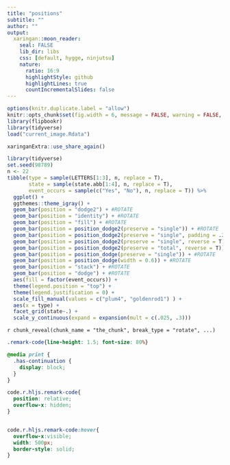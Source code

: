 ```yaml
---
title: "positions"
subtitle: ""
author: ""
output:
  xaringan::moon_reader:
    seal: FALSE
    lib_dir: libs
    css: [default, hygge, ninjutsu]
    nature:
      ratio: 16:9
      highlightStyle: github
      highlightLines: true
      countIncrementalSlides: false
---
```




```r
options(knitr.duplicate.label = "allow")
knitr::opts_chunk$set(fig.width = 6, message = FALSE, warning = FALSE, comment = "", cache = F)
library(flipbookr)
library(tidyverse)
load("current_image.Rdata")
```


```r
xaringanExtra::use_share_again()
```


```r
library(tidyverse)
set.seed(98789)
n <- 22
tibble(type = sample(LETTERS[1:3], n, replace = T),
       state = sample(state.abb[1:4], n, replace = T),
       event_occurs = sample(c("Yes", "No"), n, replace = T)) %>% 
  ggplot() +
  ggthemes::theme_igray() +
  geom_bar(position = "dodge2") + #ROTATE
  geom_bar(position = "identity") + #ROTATE
  geom_bar(position = "fill") + #ROTATE
  geom_bar(position = position_dodge2(preserve = "single")) + #ROTATE
  geom_bar(position = position_dodge2(preserve = "single", padding = .2)) + #ROTATE
  geom_bar(position = position_dodge2(preserve = "single", reverse = T)) + #ROTATE
  geom_bar(position = position_dodge2(preserve = "total", reverse = T)) + #ROTATE
  geom_bar(position = position_dodge(preserve = "single")) + #ROTATE
  geom_bar(position = position_dodge(width = 0.6)) + #ROTATE
  geom_bar(position = "stack") + #ROTATE
  geom_bar(position = "dodge") + #ROTATE
  aes(fill = factor(event_occurs)) + 
  theme(legend.position = "top") +
  theme(legend.justification = 0) +
  scale_fill_manual(values = c("plum4", "goldenrod1") ) + 
  aes(x = type) + 
  facet_grid(state~.) + 
  scale_y_continuous(expand = expansion(mult = c(.025, .3))) 
```

`r chunk_reveal(chunk_name = "the_chunk", break_type = "rotate", ...)`



```css
.remark-code{line-height: 1.5; font-size: 80%}

@media print {
  .has-continuation {
    display: block;
  }
}

code.r.hljs.remark-code{
  position: relative;
  overflow-x: hidden;
}


code.r.hljs.remark-code:hover{
  overflow-x:visible;
  width: 500px;
  border-style: solid;
}
```

